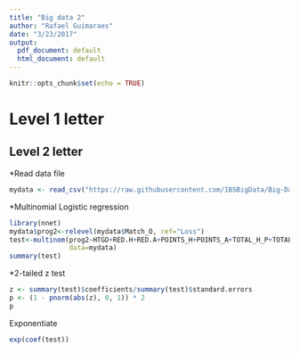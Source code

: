 ```yaml
---
title: "Big data 2"
author: "Rafael Guimaraes"
date: "3/23/2017"
output:
  pdf_document: default
  html_document: default
---
```


```r
knitr::opts_chunk$set(echo = TRUE)
```

# Level 1 letter
## Level 2 letter


*Read data file

```r
mydata <- read_csv("https://raw.githubusercontent.com/IBSBigData/Big-Data-II-Spring-2017/master/Betting.csv")
```

*Multinomial Logistic regression

```r
library(nnet)
mydata$prog2<-relevel(mydata$Match_O, ref="Loss")
test<-multinom(prog2~HTGD+RED.H+RED.A+POINTS_H+POINTS_A+TOTAL_H_P+TOTAL_A_P+FGS.0+FGS.1, 
               data=mydata)
summary(test)
```


*2-tailed z test
```r
z <- summary(test)$coefficients/summary(test)$standard.errors
p <- (1 - pnorm(abs(z), 0, 1)) * 2
p
```


 
Exponentiate

```r
exp(coef(test))
```
